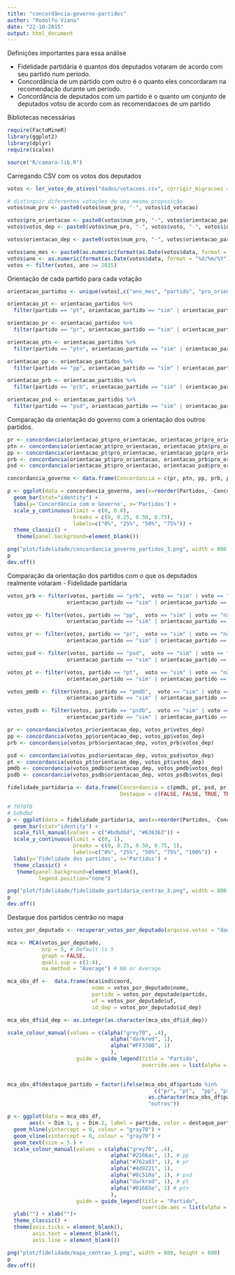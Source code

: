 ```yaml
---
title: "concordância-governo-partidos"
author: "Rodolfo Viana"
date: "22-10-2015"
output: html_document
---
```


Definições importantes para essa análise

* Fidelidade partidária é quantos dos deputados votaram de acordo com seu partido num período. 
* Concordância de um partido com outro é o quanto eles concordaram na recomendação durante um período. 
* Concordância de deputados com um partido é o quanto um conjunto de deputados votou de acordo com as recomendacoes de um partido

Bibliotecas necessárias 

```r
require(FactoMineR)
library(ggplot2)
library(dplyr)
require(scales)

source("R/camara-lib.R")
```

Carregando CSV com os votos dos deputados

```r
votos <- ler_votos_de_ativos("dados/votacoes.csv", corrigir_migracoes = FALSE)

# distinguir diferentes votações de uma mesma proposição
votos$num_pro <- paste0(votos$num_pro, "-", votos$id_votacao)

votos$pro_orientacao <- paste0(votos$num_pro, "-", votos$orientacao_partido)
votos$votos_dep <- paste0(votos$num_pro, "-", votos$voto, "-", votos$id_dep)

votos$orientacao_dep <- paste0(votos$num_pro, "-", votos$orientacao_partido, "-", votos$id_dep)

votos$ano_mes <- paste0(as.numeric(format(as.Date(votos$data, format = "%d/%m/%Y"),'%Y')), "", as.numeric(format(as.Date(votos$data, format = "%d/%m/%Y"),'%m'))) 
votos$ano <- as.numeric(format(as.Date(votos$data, format = "%d/%m/%Y"),'%Y'))
votos <- filter(votos, ano >= 2015)
```

Orientação de cada partido para cada votação

```r
orientacao_partidos <- unique(votos[,c("ano_mes", "partido", "pro_orientacao", "orientacao_partido")])

orientacao_pt <- orientacao_partidos %>%
  filter(partido == "pt", orientacao_partido == "sim" | orientacao_partido == "não")

orientacao_pr <- orientacao_partidos %>%
  filter(partido == "pr", orientacao_partido == "sim" | orientacao_partido == "não")

orientacao_ptn <- orientacao_partidos %>%
  filter(partido == "ptn", orientacao_partido == "sim" | orientacao_partido == "não")

orientacao_pp <- orientacao_partidos %>%
  filter(partido == "pp", orientacao_partido == "sim" | orientacao_partido == "não")

orientacao_prb <- orientacao_partidos %>%
  filter(partido == "prb", orientacao_partido == "sim" | orientacao_partido == "não")

orientacao_psd <- orientacao_partidos %>%
  filter(partido == "psd", orientacao_partido == "sim" | orientacao_partido == "não")
```

Comparação da orientação do governo com a orientação dos outros partidos. 

```r
pr <- concordancia(orientacao_pt$pro_orientacao, orientacao_pr$pro_orientacao)
ptn <- concordancia(orientacao_pt$pro_orientacao, orientacao_ptn$pro_orientacao)
pp <- concordancia(orientacao_pt$pro_orientacao, orientacao_pp$pro_orientacao)
prb <- concordancia(orientacao_pt$pro_orientacao, orientacao_prb$pro_orientacao)
psd <- concordancia(orientacao_pt$pro_orientacao, orientacao_psd$pro_orientacao)

concordancia_governo <- data.frame(Concordancia = c(pr, ptn, pp, prb, psd), Partidos = c("pr", "ptn", "pp", "prb", "psd"))

p <- ggplot(data = concordancia_governo, aes(x=reorder(Partidos, -Concordancia), y = Concordancia)) + 
  geom_bar(stat="identity") + 
  labs(y='Concordância com o Governo', x='Partidos') +
  scale_y_continuous(limit = c(0, 0.8), 
                     breaks = c(0, 0.25, 0.50, 0.75),
                     labels=c("0%", "25%", "50%", "75%")) +
  theme_classic() +
   theme(panel.background=element_blank())

png("plot/fidelidade/concordancia_governo_partidos_3.png", width = 800, height = 600)
p
dev.off()
```

Comparação da orientação dos partidos com o que os deputados realmente votaram - Fidelidade partidaria

```r
votos_prb <- filter(votos, partido == "prb",  voto == "sim" | voto == "não", 
                   orientacao_partido == "sim" | orientacao_partido == "não")

votos_pp <- filter(votos, partido == "pp",  voto == "sim" | voto == "não", 
                   orientacao_partido == "sim" | orientacao_partido == "não")

votos_pr <- filter(votos, partido == "pr",  voto == "sim" | voto == "não", 
                   orientacao_partido == "sim" | orientacao_partido == "não")

votos_psd <- filter(votos, partido == "psd",  voto == "sim" | voto == "não", 
                   orientacao_partido == "sim" | orientacao_partido == "não")

votos_pt <- filter(votos, partido == "pt",  voto == "sim" | voto == "não", 
                   orientacao_partido == "sim" | orientacao_partido == "não")

votos_pmdb <- filter(votos, partido == "pmdb",  voto == "sim" | voto == "não", 
                   orientacao_partido == "sim" | orientacao_partido == "não")

votos_psdb <- filter(votos, partido == "psdb",  voto == "sim" | voto == "não", 
                   orientacao_partido == "sim" | orientacao_partido == "não")

pr <- concordancia(votos_pr$orientacao_dep, votos_pr$votos_dep)
pp <- concordancia(votos_pp$orientacao_dep, votos_pp$votos_dep)
prb <- concordancia(votos_prb$orientacao_dep, votos_prb$votos_dep)

psd <- concordancia(votos_psd$orientacao_dep, votos_psd$votos_dep)
pt <- concordancia(votos_pt$orientacao_dep, votos_pt$votos_dep)
pmdb <- concordancia(votos_pmdb$orientacao_dep, votos_pmdb$votos_dep)
psdb <- concordancia(votos_psdb$orientacao_dep, votos_psdb$votos_dep)

fidelidade_partidaria <- data.frame(Concordancia = c(pmdb, pt, psd, pr, pp, prb, psdb), Partidos = c("pmdb", "pt", "psd", "pr", "pp", "prb", "psdb"),
                                    Destaque = c(FALSE, FALSE, TRUE, TRUE, TRUE, TRUE, FALSE))

# f0f0f0
# bdbdbd
p <- ggplot(data = fidelidade_partidaria, aes(x=reorder(Partidos, -Concordancia), y = Concordancia, fill = Destaque)) + 
  geom_bar(stat="identity") + 
  scale_fill_manual(values = c("#bdbdbd", "#636363")) +
  scale_y_continuous(limit = c(0, 1), 
                     breaks = c(0, 0.25, 0.50, 0.75, 1),
                     labels=c("0%", "25%", "50%", "75%", "100%")) +
  labs(y='Fidelidade dos partidos', x='Partidos') +
  theme_classic() +
   theme(panel.background=element_blank(),
          legend.position="none")

png("plot/fidelidade/fidelidade_partidaria_centrao_3.png", width = 800, height = 600)
p
dev.off()
```

Destaque dos partidos centrão no mapa 

```r
votos_por_deputado <- recuperar_votos_por_deputado(arquivo.votos = "dados/votacoes.csv", corrigir.migracoes = TRUE)

mca <- MCA(votos_por_deputado, 
           ncp = 5, # Default is 5 
           graph = FALSE,
           quali.sup = c(1:4),
           na.method = "Average") # NA or Average

mca_obs_df <-  data.frame(mca$ind$coord, 
                           nome = votos_por_deputado$nome,
                           partido = votos_por_deputado$partido, 
                           uf = votos_por_deputado$uf,
                           id_dep = votos_por_deputado$id_dep)

mca_obs_df$id_dep <- as.integer(as.character(mca_obs_df$id_dep))

scale_colour_manual(values = c(alpha("grey70", .4),
                                 alpha("darkred", 1),
                                 alpha("#FF3300", 1)
                                 ), 
                      guide = guide_legend(title = "Partido", 
                                           override.aes = list(alpha = 1, size = 4))) +

  
mca_obs_df$destaque_partido = factor(ifelse(mca_obs_df$partido %in% 
                                               c("pr", "pt",  "pp", "psd", "ptn", "prb"), 
                                             as.character(mca_obs_df$partido), 
                                             "outros"))  

p <- ggplot(data = mca_obs_df, 
       aes(x = Dim.1, y = Dim.2, label = partido, color = destaque_partido)) +
  geom_hline(yintercept = 0, colour = "gray70") +
  geom_vline(xintercept = 0, colour = "gray70") +
  geom_text(size = 5.) + 
  scale_colour_manual(values = c(alpha("grey70", .4),
                                 alpha("#2166ac", 1), # pp 
                                 alpha("#762a83", 1), # pr
                                 alpha("#4d9221", 1), 
                                 alpha("#8c510a", 1), # psd
                                 alpha("darkred", 1), # pt
                                 alpha("#01665e", 1) # ptn
                                 ),
                      guide = guide_legend(title = "Partido", 
                                           override.aes = list(alpha = 1, size = 4))) +
  ylab("") + xlab("")+ 
  theme_classic() + 
  theme(axis.ticks = element_blank(), 
        axis.text = element_blank(), 
        axis.line = element_blank())

png("plot/fidelidade/mapa_centrao_1.png", width = 800, height = 600)
p
dev.off()

```
